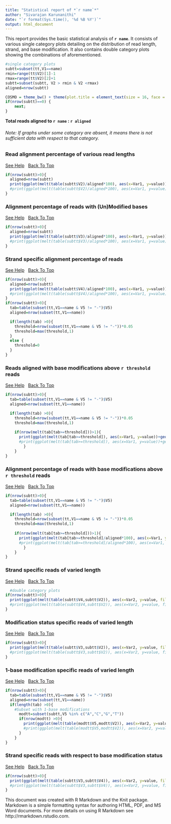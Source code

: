 ```yaml
---
title: "Statistical report of *`r name`*"
author: "Sivarajan Karunanithi"
date: "`r format(Sys.time(), '%d %B %Y')`"
output: html_document
---
```


This report provides the basic statistical analysis of **`r name`**. It consists of various single category plots detailing on the distribution of read length, strand, and base modification. It also contains double category plots showing the combinations of aforementioned.

```r
#single category plots
subtt=subset(tt,V1==name)
rmin=range(tt$V2)[1]-1
rmax=range(tt$V2)[2]+1
subtt=subset(subtt, V2 > rmin & V2 <rmax)
aligned=nrow(subtt)

COSMO = theme_bw() + theme(plot.title = element_text(size = 16, face = "bold", hjust = 0.5), axis.title.x = element_text(size = 16, face = "bold"), axis.title.y = element_text(size = 16, face = "bold"), axis.text.x = element_text(size = 14, face = "bold"), axis.text.y = element_text(size = 14,face = "bold"), legend.title = element_text(size = 14, face = "bold"), legend.text = element_text(size = 14, face = "bold"))
if(nrow(subtt)==0) {
	next;
}
```

**Total reads aligned to `r name` : `r aligned`**

###### Note: If graphs under some category are absent, it means there is not sufficient data with respect to that category. {#top}

### Read alignment percentage of various read lengths

<a href="https://github.com/SchulzLab/RAPID/blob/master/PlotInfo.md#read-alignment-percentage-of-various-read-lengths" target="_blank">See Help</a>  &nbsp; [Back To Top](#top)

```r
if(nrow(subtt)>0){
  aligned=nrow(subtt)
  print(ggplot(melt(table(subtt$V2)/aligned*100), aes(x=Var1, y=value))+geom_bar(stat = "identity")+xlab("Read Length")+ylab("% of aligned reads") + COSMO)
  #print(ggplot(melt(table(subtt$V2)/aligned*100), aes(x=Var1, y=value))+geom_bar(stat = "identity")+ggtitle(paste("Read Length",name,aligned,sep=" - "))+xlab("Read Length")+ylab("% of aligned reads") + COSMO)
}
```

### Alignment percentage of reads with (Un)Modified bases

<a href="https://github.com/SchulzLab/RAPID/blob/master/PlotInfo.md#alignment-percentage-of-reads-with-unmodified-bases" target="_blank">See Help</a>  &nbsp; [Back To Top](#top)

```r
if(nrow(subtt)>0){
  aligned=nrow(subtt)  
  print(ggplot(melt(table(subtt$V3)/aligned*100), aes(x=Var1, y=value))+geom_bar(stat = "identity")+xlab("Modified?")+ylab("% of aligned reads")+COSMO)
  #print(ggplot(melt(table(subtt$V3)/aligned*100), aes(x=Var1, y=value))+geom_bar(stat = "identity")+ggtitle(paste("Modifications",name,aligned,sep=" - "))+xlab("Modified?")+ylab("% of aligned reads")+COSMO)
}
```

### Strand specific alignment percentage of reads

<a href="https://github.com/SchulzLab/RAPID/blob/master/PlotInfo.md#strand-specific-alignment-percentage-of-reads" target="_blank">See Help</a>  &nbsp; [Back To Top](#top)

```r
if(nrow(subtt)>0){
  aligned=nrow(subtt)  
  print(ggplot(melt(table(subtt$V4)/aligned*100), aes(x=Var1, y=value))+geom_bar(stat = "identity")+xlab("Strand")+ylab("% of aligned reads") + COSMO)
  #print(ggplot(melt(table(subtt$V4)/aligned*100), aes(x=Var1, y=value))+geom_bar(stat = "identity")+ggtitle(paste("Strand distribution",name,aligned,sep=" - "))+xlab("Strand")+ylab("% of aligned reads") + COSMO)
}
if(nrow(subtt)>0){  
  tab=table(subset(tt,V1==name & V5 != "-")$V5)
  aligned=nrow(subset(tt,V1==name))

  if(length(tab) >0){
    threshold=nrow(subset(tt,V1==name & V5 != "-"))*0.05
    threshold=max(threshold,1)
  }
  else {
    threshold=0
  }
}
```

### Reads aligned with base modifications above `r threshold` reads

<a href="https://github.com/SchulzLab/RAPID/blob/master/PlotInfo.md#reads-aligned-with-base-modifications-above-n-reads" target="_blank">See Help</a>  &nbsp; [Back To Top](#top)

```r
if(nrow(subtt)>0){  
  tab=table(subset(tt,V1==name & V5 != "-")$V5)
  aligned=nrow(subset(tt,V1==name))

  if(length(tab) >0){
    threshold=nrow(subset(tt,V1==name & V5 != "-"))*0.05
    threshold=max(threshold,1)
    
    if(nrow(melt(tab[tab>=threshold]))>1){
      print(ggplot(melt(tab[tab>=threshold]), aes(x=Var1, y=value))+geom_bar(stat = "identity")+xlab("Base")+ylab("Count") + COSMO)
      #print(ggplot(melt(tab[tab>=threshold]), aes(x=Var1, y=value))+geom_bar(stat = "identity")+ggtitle(paste("Read Modifications Above ",threshold,"Reads", name, sep=" "))+xlab("Base")+ylab("Count") + COSMO)
		}
	}
}

```

### Alignment percentage of reads with base modifications above `r threshold` reads

<a href="https://github.com/SchulzLab/RAPID/blob/master/PlotInfo.md#alignment-percentage-of-reads-with-base-modifications-above-n-reads" target="_blank">See Help</a>  &nbsp; [Back To Top](#top)

```r
if(nrow(subtt)>0){  
  tab=table(subset(tt,V1==name & V5 != "-")$V5)
  aligned=nrow(subset(tt,V1==name))

  if(length(tab) >0){
    threshold=nrow(subset(tt,V1==name & V5 != "-"))*0.05
    threshold=max(threshold,1)
    
    if(nrow(melt(tab[tab>=threshold]))>1){
      print(ggplot(melt(tab[tab>=threshold]/aligned*100), aes(x=Var1, y=value))+geom_bar(stat = "identity")+xlab("Base")+ ylab("% of reads aligned") + COSMO)
      #print(ggplot(melt(tab[tab>=threshold]/aligned*100), aes(x=Var1, y=value))+geom_bar(stat = "identity")+ggtitle(paste("Read Modifications Above ",threshold,"Reads", name, sep=" "))+xlab("Base")+ylab("% of reads aligned") + COSMO)
		}
	}
}
```

### Strand specific reads of varied length

<a href="https://github.com/SchulzLab/RAPID/blob/master/PlotInfo.md#strand-specific-reads-of-varied-length" target="_blank">See Help</a>  &nbsp; [Back To Top](#top)

```r
  #double category plots
if(nrow(subtt)>0){ 
  print(ggplot(melt(table(subtt$V4,subtt$V2)), aes(x=Var2, y=value, fill=Var1))+geom_bar(stat = "identity")+xlab("Read Length")+ylab("Count") + guides(fill=guide_legend(title="Strand")) + COSMO)
  #print(ggplot(melt(table(subtt$V4,subtt$V2)), aes(x=Var2, y=value, fill=Var1))+geom_bar(stat = "identity")+ggtitle(paste("Read Length & Strand Distribution", name, sep=" - "))+xlab("Read Length")+ylab("Count") + guides(fill=guide_legend(title="Strand")) + COSMO)
}
```

### Modification status specific reads of varied length

<a href="https://github.com/SchulzLab/RAPID/blob/master/PlotInfo.md#modification-status-specific-reads-of-varied-length" target="_blank">See Help</a>  &nbsp; [Back To Top](#top)

```r
if(nrow(subtt)>0){ 
  print(ggplot(melt(table(subtt$V3,subtt$V2)), aes(x=Var2, y=value, fill=Var1))+geom_bar(stat = "identity")+xlab("Read Length")+ylab("Count") + guides(fill=guide_legend(title="Modified?")) + COSMO)
  #print(ggplot(melt(table(subtt$V3,subtt$V2)), aes(x=Var2, y=value, fill=Var1))+geom_bar(stat = "identity")+ggtitle(paste("Read Length & Modifications", name, sep=" - "))+xlab("Read Length")+ylab("Count") + guides(fill=guide_legend(title="Modified?")) + COSMO)
}
```

### 1-base modification specific reads of varied length

<a href="https://github.com/SchulzLab/RAPID/blob/master/PlotInfo.md#1-base-modification-specific-reads-of-varied-length" target="_blank">See Help</a>  &nbsp; [Back To Top](#top)

```r
if(nrow(subtt)>0){  
  tab=table(subset(tt,V1==name & V5 != "-")$V5)
  aligned=nrow(subset(tt,V1==name))
  if(length(tab) >0){
    #Subset with 1-base modifications
      modtt=subset(subtt,V5 %in% c("A","C","G","T"))
      if(nrow(modtt) >0){
        print(ggplot(melt(table(modtt$V5,modtt$V2)), aes(x=Var2, y=value, fill=Var1))+geom_bar(stat = "identity")+xlab("Read Length")+ylab("Count") + guides(fill=guide_legend(title="Base")) + COSMO)
        #print(ggplot(melt(table(modtt$V5,modtt$V2)), aes(x=Var2, y=value, fill=Var1))+geom_bar(stat = "identity")+ggtitle(paste("Read Length by modified base", name, sep=" - "))+xlab("Read Length")+ylab("Count") + guides(fill=guide_legend(title="Base")) + COSMO)
      }
    }
}
```

### Strand specific reads with respect to base modification status

<a href="https://github.com/SchulzLab/RAPID/blob/master/PlotInfo.md#strand-specific-reads-with-respect-to-base-modification-status" target="_blank">See Help</a>  &nbsp; [Back To Top](#top)

```r
if(nrow(subtt)>0){ 
  print(ggplot(melt(table(subtt$V3,subtt$V4)), aes(x=Var2, y=value, fill=Var1))+geom_bar(stat = "identity")+xlab("Strand")+ylab("Count") + guides(fill=guide_legend(title="Modified?")) + COSMO)
  #print(ggplot(melt(table(subtt$V3,subtt$V4)), aes(x=Var2, y=value, fill=Var1))+geom_bar(stat = "identity")+ggtitle(paste("Read Modifications & Strand", name, sep=" - "))+xlab("Strand")+ylab("Count") + guides(fill=guide_legend(title="Modified?")) + COSMO)
}
```

This document was created with R Markdown and the Knit package. Markdown is a simple formatting syntax for authoring HTML, PDF, and MS Word documents. For more details on using R Markdown see http://rmarkdown.rstudio.com.